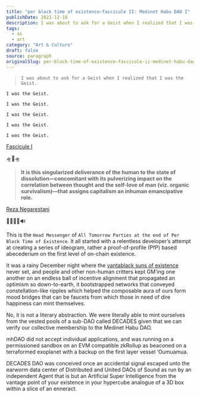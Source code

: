 ```yaml
---
title: "per block time of existence—fascicule II: Medinet Habu DAO I"
publishDate: 2021-12-18
description: I was about to ask for a Geist when I realized that I was the Geist.I was the Geist.I was the Geist.I was the Geist.I was the Geist.I was the Geist.F......
tags:
  - ai
  - art
category: "Art & Culture"
draft: false
source: paragraph
originalSlug: per-block-time-of-existence—fascicule-ii-medinet-habu-dao-i
---
```


> `I was about to ask for a Geist when I realized that I was the Geist.`

`I was the Geist.`

`I was the Geist.`

`I was the Geist.`

`I was the Geist.`

`I was the Geist.`

[Fascicule I](https://mirror.xyz/gokhan.eth/ZFCOTBbSYz95VfzZ0kixpyiHfWZ5FBXSERZ-yJrY-eA)

🛸🐋🛸

> **It is this singularized deliverance of the human to the state of dissolution—concomitant with its pulverizing impact on the correlation between thought and the self-love of man (viz. organic survivalism)—that assigns capitalism an inhuman emancipative role.**

[Reza Negarestani](https://uberty.org/wp-content/uploads/2015/02/reza-negarestani-drafting-the-inhuman.pdf)

🦍🐸🤝🦇🔊

This is the `Head Messenger` of `All Tomorrow Parties at the end of Per Block Time of Existence`. It all started with a relentless developer’s attempt at creating a series of ideogram, rather a proof-of-profile (PfP) based abecederium on the first level of on-chain existence.

It was a rainy December night where the [vantablack suns of existence](https://foundation.app/collection/vse) never set, and people and other non-human critters kept GM’ing one another on an endless ball of incentive alignment that propagated an optimism so down-to-earth, it bootstrapped networks that conveyed constellation-like ripples which helped the composable aura of ours form mood bridges that can be faucets from which those in need of dire happiness can mint themselves.

No, it is not a literary abstraction. We were literally able to mint ourselves from the vested pools of a sub-DAO called DECADES given that we can verify our collective membership to the Medinet Habu DAO.

mhDAO did not accept individual applications, and was running on a permissioned sandbox on an EVM compatible zkRollup as beaconed on a terraformed exoplanet with a backup on the first layer vessel ‘Oumuamua.

DECADES DAO was conceived once an accidental signal escaped unto the earworm data center of Distributed and United DAOs of Sound as run by an independent Agent that is but an Artificial Super Intelligence from the vantage point of your existence in your hypercube analogue of a 3D box within a slice of an enneract.